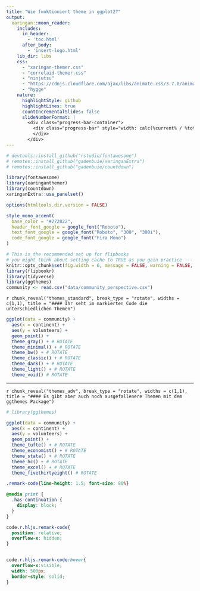 ```yaml
---
title: "Wie funktioniert theme in ggplot2?"
output:
  xaringan::moon_reader:
    includes:
      in_header:
        - 'toc.html'
      after_body:
        - 'insert-logo.html'
    lib_dir: libs
    css:
      - "xaringan-themer.css"
      - "correlaid-themer.css"
      - "ninjutsu"
      - "https://cdnjs.cloudflare.com/ajax/libs/animate.css/3.7.0/animate.min.css"
      - "hygge"
    nature:
      highlightStyle: github
      highlightLines: true
      countIncrementalSlides: false
      slideNumberFormat: |
        <div class="progress-bar-container">
          <div class="progress-bar" style="width: calc(%current% / %total% * 100%);">
          </div>
        </div>
---
```

```r
# devtools::install_github("rstudio/fontawesome")
# remotes::install_github("gadenbuie/xaringanExtra")
# remotes::install_github("gadenbuie/countdown")

library(fontawesome)
library(xaringanthemer)
library(countdown)
xaringanExtra::use_panelset()

options(htmltools.dir.version = FALSE)

style_mono_accent(
  base_color = "#272822",
  header_font_google = google_font("Roboto"),
  text_font_google = google_font("Roboto", "300", "300i"),
  code_font_google = google_font("Fira Mono")
)
```



```r
# This is the recommended set up for flipbooks
# you might think about setting cache to TRUE as you gain practice --- building flipbooks from scratch can be time consuming
knitr::opts_chunk$set(fig.width = 6, message = FALSE, warning = FALSE, comment = "", cache = F)
library(flipbookr)
library(tidyverse)
library(ggthemes)
community <- read.csv("data/community_perspective.csv")
```

`r chunk_reveal("themes_standard", break_type = "rotate", widths = c(1,1), title = "#### Ihr seht im markierten Code die unterschiedlichen Themen")`

```r
ggplot(data = community) +
  aes(x = continent) +
  aes(y = volunteers) +
  geom_point() +
  theme_gray() + # ROTATE
  theme_minimal() + # ROTATE
  theme_bw() + # ROTATE
  theme_classic() + # ROTATE
  theme_dark() + # ROTATE
  theme_light() + # ROTATE
  theme_void() # ROTATE
```

---

`r chunk_reveal("themes_adv", break_type = "rotate", widths = c(1,1), title = "#### Es gibt aber auch noch ausgefallenere Themen mit dem ggthemes Package")`

```r
# library(ggthemes)

ggplot(data = community) +
  aes(x = continent) +
  aes(y = volunteers) +
  geom_point() +
  theme_tufte() + # ROTATE
  theme_economist() + # ROTATE
  theme_stata() + # ROTATE
  theme_hc() + # ROTATE
  theme_excel() + # ROTATE
  theme_fivethirtyeight() # ROTATE
```

<!-- adjust font size in this css code chunk, currently 80 -->

```css
.remark-code{line-height: 1.5; font-size: 80%}

@media print {
  .has-continuation {
    display: block;
  }
}

code.r.hljs.remark-code{
  position: relative;
  overflow-x: hidden;
}


code.r.hljs.remark-code:hover{
  overflow-x:visible;
  width: 500px;
  border-style: solid;
}
```


